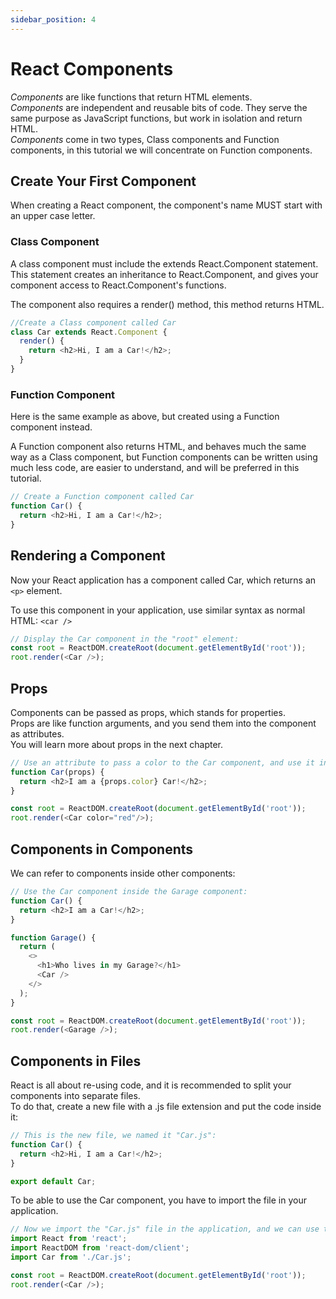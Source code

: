 ```yaml
---
sidebar_position: 4
---
```


# React Components

_Components_ are like functions that return HTML elements.     
_Components_ are independent and reusable bits of code. They serve the same purpose as JavaScript functions, but work in isolation and return HTML.   
_Components_ come in two types, Class components and Function components, in this tutorial we will concentrate on Function components.
## Create Your First Component

When creating a React component, the component's name MUST start with an upper case letter.
### Class Component
A class component must include the <span>extends React.Component</span> statement. This statement creates an inheritance to React.Component, and gives your component access to React.Component's functions.

The component also requires a <span>render()</span> method, this method returns HTML.
``` js title="Example"
//Create a Class component called Car
class Car extends React.Component {
  render() {
    return <h2>Hi, I am a Car!</h2>;
  }
}

```
### Function Component
Here is the same example as above, but created using a Function component instead.

A Function component also returns HTML, and behaves much the same way as a Class component, but Function components can be written using much less code, are easier to understand, and will be preferred in this tutorial.
```js title="Example"
// Create a Function component called Car
function Car() {
  return <h2>Hi, I am a Car!</h2>;
}
```
## Rendering a Component
Now your React application has a component called Car, which returns an <span> `<p>` </span> element.

To use this component in your application, use similar syntax as normal HTML: <span> `<car />` </span>
``` js title="Example"
// Display the Car component in the "root" element:
const root = ReactDOM.createRoot(document.getElementById('root'));
root.render(<Car />);
```
## Props
Components can be passed as <span>props</span>, which stands for properties.   
Props are like function arguments, and you send them into the component as attributes.   
You will learn more about <span>props</span> in the next chapter.
```js title="Example"
// Use an attribute to pass a color to the Car component, and use it in the render() function:
function Car(props) {
  return <h2>I am a {props.color} Car!</h2>;
}

const root = ReactDOM.createRoot(document.getElementById('root'));
root.render(<Car color="red"/>);
```
## Components in Components
We can refer to components inside other components:
```js title = "Example"
// Use the Car component inside the Garage component:
function Car() {
  return <h2>I am a Car!</h2>;
}

function Garage() {
  return (
    <>
      <h1>Who lives in my Garage?</h1>
      <Car />
    </>
  );
}

const root = ReactDOM.createRoot(document.getElementById('root'));
root.render(<Garage />);
```
## Components in Files
React is all about re-using code, and it is recommended to split your components into separate files.   
To do that, create a new file with a <span>.js</span> file extension and put the code inside it:
```js title="Example"
// This is the new file, we named it "Car.js":
function Car() {
  return <h2>Hi, I am a Car!</h2>;
}

export default Car;
```
To be able to use the Car component, you have to import the file in your application.
```js title="Example"
// Now we import the "Car.js" file in the application, and we can use the Car component as if it was created here.
import React from 'react';
import ReactDOM from 'react-dom/client';
import Car from './Car.js';

const root = ReactDOM.createRoot(document.getElementById('root'));
root.render(<Car />);
```